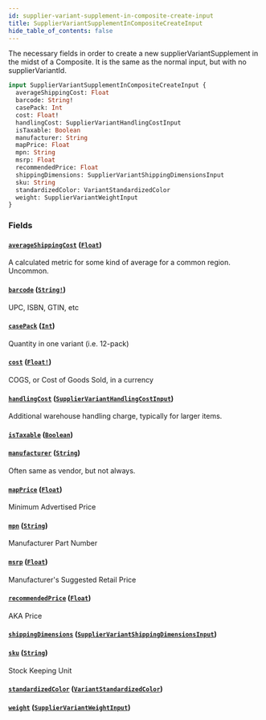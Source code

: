```yaml
---
id: supplier-variant-supplement-in-composite-create-input
title: SupplierVariantSupplementInCompositeCreateInput
hide_table_of_contents: false
---
```



The necessary fields in order to create a new supplierVariantSupplement in the midst of a Composite.
It is the same as the normal input, but with no supplierVariantId.

```graphql
input SupplierVariantSupplementInCompositeCreateInput {
  averageShippingCost: Float
  barcode: String!
  casePack: Int
  cost: Float!
  handlingCost: SupplierVariantHandlingCostInput
  isTaxable: Boolean
  manufacturer: String
  mapPrice: Float
  mpn: String
  msrp: Float
  recommendedPrice: Float
  shippingDimensions: SupplierVariantShippingDimensionsInput
  sku: String
  standardizedColor: VariantStandardizedColor
  weight: SupplierVariantWeightInput
}
```


### Fields

#### [`averageShippingCost`](#) ([`Float`](/developers/supplier-apis/supply-api/graphql/reference/scalars/float))

A calculated metric for some kind of average for a common region. Uncommon.


#### [`barcode`](#) ([`String!`](/developers/supplier-apis/supply-api/graphql/reference/scalars/string))

UPC, ISBN, GTIN, etc


#### [`casePack`](#) ([`Int`](/developers/supplier-apis/supply-api/graphql/reference/scalars/int))

Quantity in one variant (i.e. 12-pack)


#### [`cost`](#) ([`Float!`](/developers/supplier-apis/supply-api/graphql/reference/scalars/float))

COGS, or Cost of Goods Sold, in a currency


#### [`handlingCost`](#) ([`SupplierVariantHandlingCostInput`](/developers/supplier-apis/supply-api/graphql/reference/inputs/supplier-variant-handling-cost-input))

Additional warehouse handling charge, typically for larger items.


#### [`isTaxable`](#) ([`Boolean`](/developers/supplier-apis/supply-api/graphql/reference/scalars/boolean))




#### [`manufacturer`](#) ([`String`](/developers/supplier-apis/supply-api/graphql/reference/scalars/string))

Often same as vendor, but not always.


#### [`mapPrice`](#) ([`Float`](/developers/supplier-apis/supply-api/graphql/reference/scalars/float))

Minimum Advertised Price


#### [`mpn`](#) ([`String`](/developers/supplier-apis/supply-api/graphql/reference/scalars/string))

Manufacturer Part Number


#### [`msrp`](#) ([`Float`](/developers/supplier-apis/supply-api/graphql/reference/scalars/float))

Manufacturer's Suggested Retail Price


#### [`recommendedPrice`](#) ([`Float`](/developers/supplier-apis/supply-api/graphql/reference/scalars/float))

AKA Price


#### [`shippingDimensions`](#) ([`SupplierVariantShippingDimensionsInput`](/developers/supplier-apis/supply-api/graphql/reference/inputs/supplier-variant-shipping-dimensions-input))




#### [`sku`](#) ([`String`](/developers/supplier-apis/supply-api/graphql/reference/scalars/string))

Stock Keeping Unit


#### [`standardizedColor`](#) ([`VariantStandardizedColor`](/developers/supplier-apis/supply-api/graphql/reference/enums/variant-standardized-color))




#### [`weight`](#) ([`SupplierVariantWeightInput`](/developers/supplier-apis/supply-api/graphql/reference/inputs/supplier-variant-weight-input))






